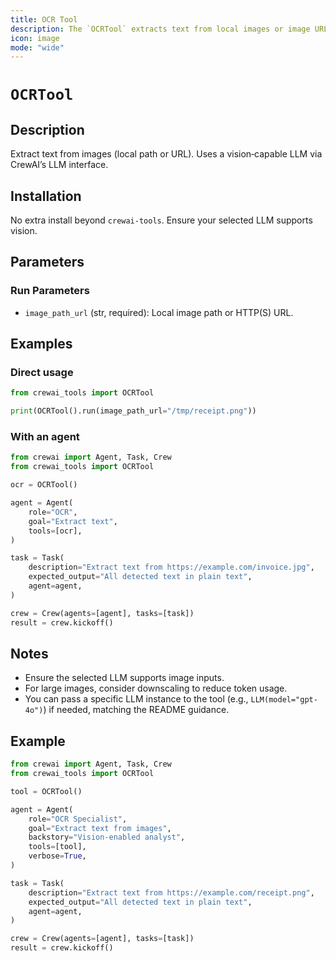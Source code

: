 ```yaml
---
title: OCR Tool
description: The `OCRTool` extracts text from local images or image URLs using an LLM with vision.
icon: image
mode: "wide"
---
```


# `OCRTool`

## Description

Extract text from images (local path or URL). Uses a vision‑capable LLM via CrewAI’s LLM interface.

## Installation

No extra install beyond `crewai-tools`. Ensure your selected LLM supports vision.

## Parameters

### Run Parameters

- `image_path_url` (str, required): Local image path or HTTP(S) URL.

## Examples

### Direct usage

```python Code
from crewai_tools import OCRTool

print(OCRTool().run(image_path_url="/tmp/receipt.png"))
```

### With an agent

```python Code
from crewai import Agent, Task, Crew
from crewai_tools import OCRTool

ocr = OCRTool()

agent = Agent(
    role="OCR", 
    goal="Extract text", 
    tools=[ocr],
)

task = Task(
    description="Extract text from https://example.com/invoice.jpg", 
    expected_output="All detected text in plain text",
    agent=agent,
)

crew = Crew(agents=[agent], tasks=[task])
result = crew.kickoff()
```

## Notes

- Ensure the selected LLM supports image inputs.
- For large images, consider downscaling to reduce token usage.
 - You can pass a specific LLM instance to the tool (e.g., `LLM(model="gpt-4o")`) if needed, matching the README guidance.

## Example

```python Code
from crewai import Agent, Task, Crew
from crewai_tools import OCRTool

tool = OCRTool()

agent = Agent(
    role="OCR Specialist",
    goal="Extract text from images",
    backstory="Vision‑enabled analyst",
    tools=[tool],
    verbose=True,
)

task = Task(
    description="Extract text from https://example.com/receipt.png",
    expected_output="All detected text in plain text",
    agent=agent,
)

crew = Crew(agents=[agent], tasks=[task])
result = crew.kickoff()
```


